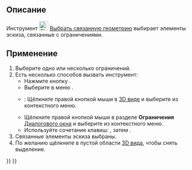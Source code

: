 <languages/>

{{Docnav/ru
|[[Sketcher_SelectConstraints/ru|Выбрать связанные ограничения]]
|[[Sketcher_SelectRedundantConstraints/ru|Выбрать избыточные ограничения]]
|[[Sketcher_Workbench/ru|Скетчер]]
|IconL=Sketcher_SelectConstraints.svg‎
|IconR=Sketcher_SelectRedundantConstraints.svg‎
|IconC=Workbench_Sketcher.svg
}}

{{GuiCommand/ru
|Name=Sketcher SelectElementsAssociatedWithConstraints
|Name/ru=Скетчер Выбрать связанную геометрию
|MenuLocation=Эскиз → Визуализация в эскизе → Выбрать связанную геометрию
|Workbenches=[[Sketcher_Workbench/ru|Скетчер]]
|Shortcut={{KEY|Z}} {{KEY|E}}
|Version=0.15
}}

<span id="Description"></span>
== Описание ==

Инструмент [[Image:Sketcher_SelectElementsAssociatedWithConstraints.svg|24px]] [[Sketcher_SelectElementsAssociatedWithConstraints/ru|Выбрать связанную геометрию]] выбирает элементы эскиза, связанные с ограничениями.

<span id="Usage"></span>
== Применение ==

# Выберите одно или несколько ограничений.
# Есть несколько способов вызвать инструмент:
#* Нажмите кнопку {{Button|[[Image:Sketcher_SelectElementsAssociatedWithConstraints.svg|16px]] [[Sketcher_SelectElementsAssociatedWithConstraints/ru|Выбрать связанную геометрию]]}}.
#* Выберите в меню {{MenuCommand|Эскиз → Визуализация в эскизе → [[Image:Sketcher_SelectElementsAssociatedWithConstraints.svg|16px]] Выбрать связанную геометрию}}.
#* {{Version/ru|1.0}}: Щёлкните правой кнопкой мыши в [[3D_view/ru|3D виде]] и выберите {{MenuCommand|[[Image:Sketcher_SelectElementsAssociatedWithConstraints.svg|16px]] Выбрать связанную геометрию}} из контекстного меню.
#* Щёлкните правой кнопкой мыши в разделе '''Ограничения''' [[Sketcher_Dialog/ru|Диалогового окна]] и выберите {{MenuCommand|[[Image:Sketcher_SelectElementsAssociatedWithConstraints.svg|16px]]Выделить ограничиваемую фигуру}} из контекстного меню.
#* Используйте сочетание клавиш: {{KEY|Z}}, затем {{KEY|E}}.
# Связанные элементы эскиза выбраны.
# По желанию щёлкните в пустой области [[3D_view/ru|3D вида]], чтобы снять выделение.


{{Docnav/ru
|[[Sketcher_SelectConstraints/ru|Выбрать связанные ограничения]]
|[[Sketcher_SelectRedundantConstraints/ru|Выбрать избыточные ограничения]]
|[[Sketcher_Workbench/ru|Скетчер]]
|IconL=Sketcher_SelectConstraints.svg‎
|IconR=Sketcher_SelectRedundantConstraints.svg‎
|IconC=Workbench_Sketcher.svg
}}

{{Sketcher_Tools_navi{{#translation:}}}}
{{Userdocnavi{{#translation:}}}}